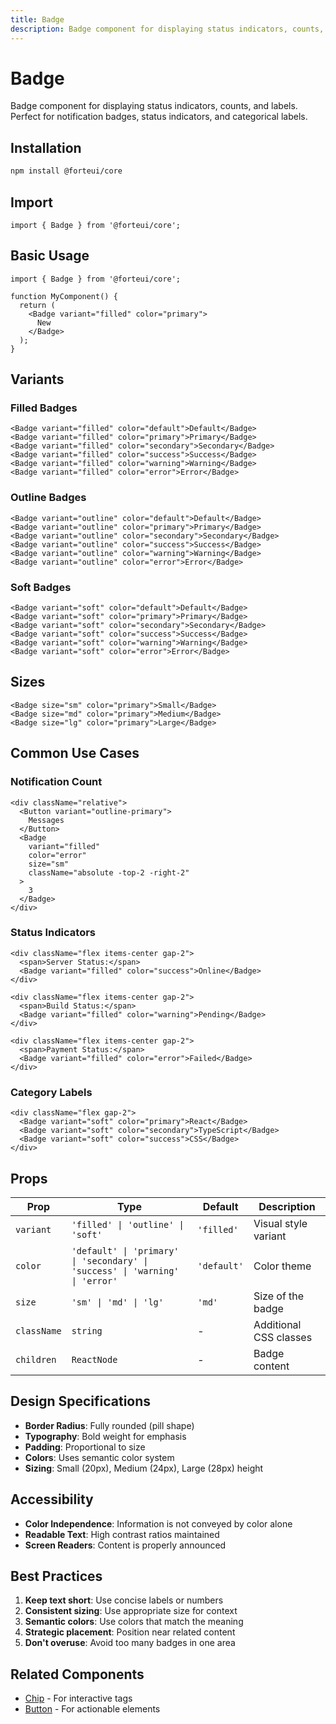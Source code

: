 ```yaml
---
title: Badge
description: Badge component for displaying status indicators, counts, and labels with multiple variants and colors.
---
```


# Badge

Badge component for displaying status indicators, counts, and labels. Perfect for notification badges, status indicators, and categorical labels.

## Installation

```bash
npm install @forteui/core
```

## Import

```tsx
import { Badge } from '@forteui/core';
```

## Basic Usage

```tsx
import { Badge } from '@forteui/core';

function MyComponent() {
  return (
    <Badge variant="filled" color="primary">
      New
    </Badge>
  );
}
```

## Variants

### Filled Badges

```tsx
<Badge variant="filled" color="default">Default</Badge>
<Badge variant="filled" color="primary">Primary</Badge>
<Badge variant="filled" color="secondary">Secondary</Badge>
<Badge variant="filled" color="success">Success</Badge>
<Badge variant="filled" color="warning">Warning</Badge>
<Badge variant="filled" color="error">Error</Badge>
```

### Outline Badges

```tsx
<Badge variant="outline" color="default">Default</Badge>
<Badge variant="outline" color="primary">Primary</Badge>
<Badge variant="outline" color="secondary">Secondary</Badge>
<Badge variant="outline" color="success">Success</Badge>
<Badge variant="outline" color="warning">Warning</Badge>
<Badge variant="outline" color="error">Error</Badge>
```

### Soft Badges

```tsx
<Badge variant="soft" color="default">Default</Badge>
<Badge variant="soft" color="primary">Primary</Badge>
<Badge variant="soft" color="secondary">Secondary</Badge>
<Badge variant="soft" color="success">Success</Badge>
<Badge variant="soft" color="warning">Warning</Badge>
<Badge variant="soft" color="error">Error</Badge>
```

## Sizes

```tsx
<Badge size="sm" color="primary">Small</Badge>
<Badge size="md" color="primary">Medium</Badge>
<Badge size="lg" color="primary">Large</Badge>
```

## Common Use Cases

### Notification Count

```tsx
<div className="relative">
  <Button variant="outline-primary">
    Messages
  </Button>
  <Badge 
    variant="filled" 
    color="error" 
    size="sm"
    className="absolute -top-2 -right-2"
  >
    3
  </Badge>
</div>
```

### Status Indicators

```tsx
<div className="flex items-center gap-2">
  <span>Server Status:</span>
  <Badge variant="filled" color="success">Online</Badge>
</div>

<div className="flex items-center gap-2">
  <span>Build Status:</span>
  <Badge variant="filled" color="warning">Pending</Badge>
</div>

<div className="flex items-center gap-2">
  <span>Payment Status:</span>
  <Badge variant="filled" color="error">Failed</Badge>
</div>
```

### Category Labels

```tsx
<div className="flex gap-2">
  <Badge variant="soft" color="primary">React</Badge>
  <Badge variant="soft" color="secondary">TypeScript</Badge>
  <Badge variant="soft" color="success">CSS</Badge>
</div>
```

## Props

| Prop | Type | Default | Description |
|------|------|---------|-------------|
| `variant` | `'filled' \| 'outline' \| 'soft'` | `'filled'` | Visual style variant |
| `color` | `'default' \| 'primary' \| 'secondary' \| 'success' \| 'warning' \| 'error'` | `'default'` | Color theme |
| `size` | `'sm' \| 'md' \| 'lg'` | `'md'` | Size of the badge |
| `className` | `string` | - | Additional CSS classes |
| `children` | `ReactNode` | - | Badge content |

## Design Specifications

- **Border Radius**: Fully rounded (pill shape)
- **Typography**: Bold weight for emphasis
- **Padding**: Proportional to size
- **Colors**: Uses semantic color system
- **Sizing**: Small (20px), Medium (24px), Large (28px) height

## Accessibility

- **Color Independence**: Information is not conveyed by color alone
- **Readable Text**: High contrast ratios maintained
- **Screen Readers**: Content is properly announced

## Best Practices

1. **Keep text short**: Use concise labels or numbers
2. **Consistent sizing**: Use appropriate size for context
3. **Semantic colors**: Use colors that match the meaning
4. **Strategic placement**: Position near related content
5. **Don't overuse**: Avoid too many badges in one area

## Related Components

- [Chip](/docs/components/chip) - For interactive tags
- [Button](/docs/components/button) - For actionable elements 